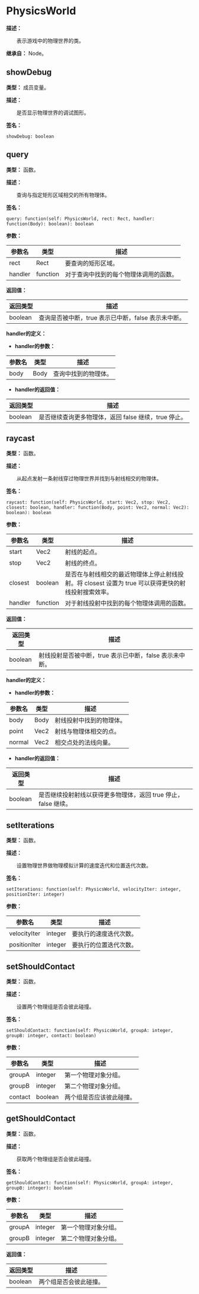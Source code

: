
# PhysicsWorld

**描述：**

&emsp;&emsp;表示游戏中的物理世界的类。

**继承自：** Node。

## showDebug

**类型：** 成员变量。

**描述：**

&emsp;&emsp;是否显示物理世界的调试图形。

**签名：**
```tl
showDebug: boolean
```

## query

**类型：** 函数。

**描述：**

&emsp;&emsp;查询与指定矩形区域相交的所有物理体。

**签名：**
```tl
query: function(self: PhysicsWorld, rect: Rect, handler: function(Body): boolean): boolean
```

**参数：**

| 参数名 | 类型 | 描述 |
| --- | --- | --- |
| rect | Rect | 要查询的矩形区域。 |
| handler | function | 对于查询中找到的每个物理体调用的函数。 |

**返回值：**

| 返回类型 | 描述 |
| --- | --- |
| boolean | 查询是否被中断，true 表示已中断，false 表示未中断。 |

**handler的定义：**


* **handler的参数：**

| 参数名 | 类型 | 描述 |
| --- | --- | --- |
| body | Body | 查询中找到的物理体。 |

* **handler的返回值：**

| 返回类型 | 描述 |
| --- | --- |
| boolean | 是否继续查询更多物理体，返回 false 继续，true 停止。 |

## raycast

**类型：** 函数。

**描述：**

&emsp;&emsp;从起点发射一条射线穿过物理世界并找到与射线相交的物理体。

**签名：**
```tl
raycast: function(self: PhysicsWorld, start: Vec2, stop: Vec2, closest: boolean, handler: function(Body, point: Vec2, normal: Vec2): boolean): boolean
```

**参数：**

| 参数名 | 类型 | 描述 |
| --- | --- | --- |
| start | Vec2 | 射线的起点。 |
| stop | Vec2 | 射线的终点。 |
| closest | boolean | 是否在与射线相交的最近物理体上停止射线投射。将 closest 设置为 true 可以获得更快的射线投射搜索效率。 |
| handler | function | 对于射线投射中找到的每个物理体调用的函数。 |

**返回值：**

| 返回类型 | 描述 |
| --- | --- |
| boolean | 射线投射是否被中断，true 表示已中断，false 表示未中断。 |

**handler的定义：**


* **handler的参数：**

| 参数名 | 类型 | 描述 |
| --- | --- | --- |
| body | Body | 射线投射中找到的物理体。 |
| point | Vec2 | 射线与物理体相交的点。 |
| normal | Vec2 | 相交点处的法线向量。 |

* **handler的返回值：**

| 返回类型 | 描述 |
| --- | --- |
| boolean | 是否继续投射射线以获得更多物理体，返回 true 停止，false 继续。 |

## setIterations

**类型：** 函数。

**描述：**

&emsp;&emsp;设置物理世界做物理模拟计算的速度迭代和位置迭代次数。

**签名：**
```tl
setIterations: function(self: PhysicsWorld, velocityIter: integer, positionIter: integer)
```

**参数：**

| 参数名 | 类型 | 描述 |
| --- | --- | --- |
| velocityIter | integer | 要执行的速度迭代次数。 |
| positionIter | integer | 要执行的位置迭代次数。 |

## setShouldContact

**类型：** 函数。

**描述：**

&emsp;&emsp;设置两个物理组是否会彼此碰撞。

**签名：**
```tl
setShouldContact: function(self: PhysicsWorld, groupA: integer, groupB: integer, contact: boolean)
```

**参数：**

| 参数名 | 类型 | 描述 |
| --- | --- | --- |
| groupA | integer | 第一个物理对象分组。 |
| groupB | integer | 第二个物理对象分组。 |
| contact | boolean | 两个组是否应该彼此碰撞。 |

## getShouldContact

**类型：** 函数。

**描述：**

&emsp;&emsp;获取两个物理组是否会彼此碰撞。

**签名：**
```tl
getShouldContact: function(self: PhysicsWorld, groupA: integer, groupB: integer): boolean
```

**参数：**

| 参数名 | 类型 | 描述 |
| --- | --- | --- |
| groupA | integer | 第一个物理对象分组。 |
| groupB | integer | 第二个物理对象分组。 |

**返回值：**

| 返回类型 | 描述 |
| --- | --- |
| boolean | 两个组是否会彼此碰撞。 |
